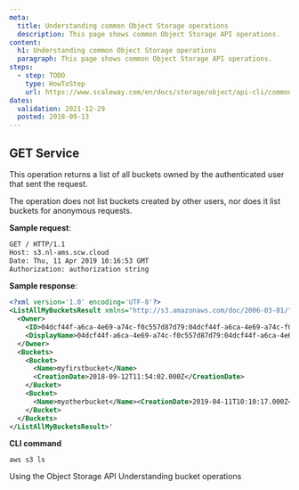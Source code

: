 ```yaml
---
meta:
  title: Understanding common Object Storage operations
  description: This page shows common Object Storage API operations.
content:
  h1: Understanding common Object Storage operations
  paragraph: This page shows common Object Storage API operations.
steps:
  - step: TODO
    type: HowToStep
    url: https://www.scaleway.com/en/docs/storage/object/api-cli/common-operations
dates:
  validation: 2021-12-29
  posted: 2018-09-13
---
```



## GET Service

This operation returns a list of all buckets owned by the authenticated user that sent the request.

The operation does not list buckets created by other users, nor does it list buckets for anonymous requests.

**Sample request**:
```sh no-copy
GET / HTTP/1.1
Host: s3.nl-ams.scw.cloud
Date: Thu, 11 Apr 2019 10:16:53 GMT
Authorization: authorization string
```

**Sample response**:
```xml no-copy
<?xml version='1.0' encoding='UTF-8'?>
<ListAllMyBucketsResult xmlns="http://s3.amazonaws.com/doc/2006-03-01/">
  <Owner>
    <ID>04dcf44f-a6ca-4e69-a74c-f0c557d87d79:04dcf44f-a6ca-4e69-a74c-f0c557d87d79</ID>
    <DisplayName>04dcf44f-a6ca-4e69-a74c-f0c557d87d79:04dcf44f-a6ca-4e69-a74c-f0c557d87d79</DisplayName>
  </Owner>
  <Buckets>
    <Bucket>
      <Name>myfirstbucket</Name>
      <CreationDate>2018-09-12T11:54:02.000Z</CreationDate>
    </Bucket>
    <Bucket>
      <Name>myotherbucket</Name><CreationDate>2019-04-11T10:10:17.000Z</CreationDate>
    </Bucket>
  </Buckets>
</ListAllMyBucketsResult>'
```
**CLI command**
```
aws s3 ls
```
<Navigation title="See Also">
  <PreviousButton to="/storage/object/api-cli/using-api-call-list">Using the Object Storage API</PreviousButton>
  <NextButton to="/storage/object/api-cli/bucket-operations/">Understanding bucket operations</NextButton>
</Navigation>



